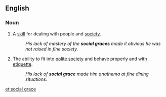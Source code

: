 ==English==
===Noun===
{{en-noun}}

#A [[skill]] for dealing with people and [[society]].
#:''His lack of mastery of the '''social graces''' made it obvious he was not raised in fine society.''
#The ability to fit into [[polite society]] and behave properly and with [[etiquette]].
#:''His lack of '''social grace''' made him anathema at fine dining situations.''

[[et:social grace]]